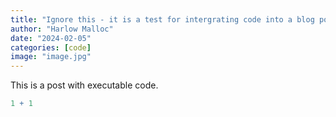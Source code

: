 ```yaml
---
title: "Ignore this - it is a test for intergrating code into a blog post"
author: "Harlow Malloc"
date: "2024-02-05"
categories: [code]
image: "image.jpg"
---
```


This is a post with executable code.

```r
1 + 1
```
